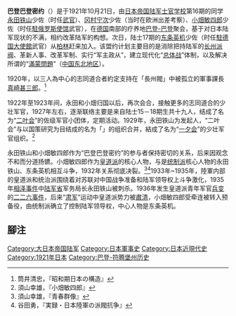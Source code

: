 {{expand Japanese | バーデン＝バーデンの密約 | time = 2017-2-21}}
{{unreferenced | time = 2017-2-21}}
'''巴登巴登密约'''（{{lang-ja|バーデン＝バーデンの密約}}）是于1921年10月21日，由[[日本帝国|日本帝国]][[陆军士官学校_(日本)|陆军士官学校]]第16期的同学[[永田铁山|永田铁山]]少佐（时任{{Link-ja|日本駐瑞士大使館|在スイス日本国大使館|駐瑞士使馆}}[[駐外武官|武官]]）、[[冈村宁次|冈村宁次]]少佐（当时在欧洲出差考察）、[[小畑敏四郎|小畑敏四郎]]少佐（时任[[日本駐俄羅斯大使館|駐俄罗斯使馆]]武官），在[[德国|德国]]南部的疗养地[[巴登-巴登|巴登-巴登]]聚会，基于对日本陆军现状的不满，相约改革陆军的构想。次日，陆士17期的[[东条英机|东条英机]]少佐（时任[[日本駐德國大使館|駐德国大使館]]武官）从[[柏林|柏林]]赶来加入。该盟约计划主要目的是消除把持陆军的[[长州藩|长州派阀]]、革新人事、改革军制、实行“军主政从”，建立现代化“[[总体战|总体战]]”体制，以及解决所谓的“[[滿蒙問題|滿蒙問題]]”（[[中国东北地区|中国东北地区]]）。

1920年，以三人為中心的志同道合者約定支持在「長州閥」中被孤立的軍事課長[[真崎甚三郎|真崎甚三郎]]。<ref>筒井清忠，『昭和期日本の構造』</ref>

1922年至1923年间，永田和小畑归国以后，再次会合，接触更多的志同道合的少壮军官，1927年左右，逐渐联络主要是来自陆士15－18期生共十九人，结成了名为“[[二叶会|二叶会]]”的佐级军官小团体，定期活动。1929年，永田铁山为发起人，“二叶会”与以国策研究为目结成的名为「{{Link-jp|木曜会|木曜会 (日本陸軍)}}」的组织合并，結成了名为“[[一夕会|一夕会]]”的少壮军官组织。<ref>須山幸雄，『小畑敏四郎』</ref>

永田铁山和小畑敏四郎作为“巴登巴登密约”的参与者保持密切的关系，后来因观念不和而分道扬镳。小畑敏四郎作为[[皇道派|皇道派]]的核心人物，与是[[统制派|统制派]]核心人物的永田铁山、东条英机相互斗争，1932年关系彻底决裂。<ref>須山幸雄，『青春群像』</ref><ref>谷田勇，『実録・日本陸軍の派閥抗争』</ref>1933年~1935年，陸軍内部的皇道派和统治派围绕着对苏联对中国战争准备和陆军领导权上斗争激化，1935年[[相泽事件|相泽事件]]中[[陆军省|陆军省]]军务局长永田铁山被刺杀。1936年发生皇道派青年军官[[政變|兵变]]的[[二二六事件|二二六事件]]，后来“[[肃军|肃军]]”运动中皇道派势力被[[肅清|肅清]]，小畑敏四郎受牵连被转入预备役，由统制派确立了控制陆军领导权，中心人物是东条英机。

== 腳注 ==
[[Category:大日本帝国陆军|Category:大日本帝国陆军]]
[[Category:日本軍事史|Category:日本軍事史]]
[[Category:日本近現代史|Category:日本近現代史]]
[[Category:1921年日本|Category:1921年日本]]
[[Category:巴登-符腾堡州历史|Category:巴登-符腾堡州历史]]